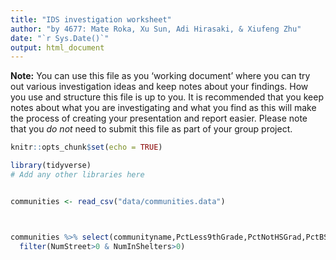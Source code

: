 ```yaml
---
title: "IDS investigation worksheet"
author: "by 4677: Mate Roka, Xu Sun, Adi Hirasaki, & Xiufeng Zhu"
date: "`r Sys.Date()`"
output: html_document
---
```


**Note:** You can use this file as you 'working document' where you can try out various investigation ideas and keep notes about your findings. How you use and structure this file is up to you. It is recommended that you keep notes about what you are investigating and what you find as this will make the process of creating your presentation and report easier. Please note that you _do not_ need to submit this file as part of your group project.



```r
knitr::opts_chunk$set(echo = TRUE)
```


```r
library(tidyverse)
# Add any other libraries here



```


```r
communities <- read_csv("data/communities.data")




```

```r

communities %>% select(communityname,PctLess9thGrade,PctNotHSGrad,PctBSorMore, NumStreet, NumInShelters) %>% 
  filter(NumStreet>0 & NumInShelters>0)
```
